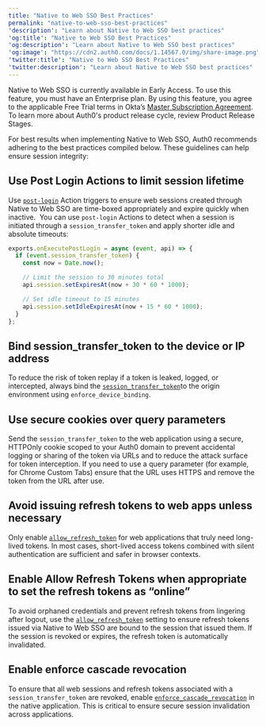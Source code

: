 ```yaml
---
title: "Native to Web SSO Best Practices"
permalink: "native-to-web-sso-best-practices"
'description': "Learn about Native to Web SSO best practices"
'og:title': "Native to Web SSO Best Practices"
'og:description': "Learn about Native to Web SSO best practices"
'og:image': "https://cdn2.auth0.com/docs/1.14567.0/img/share-image.png"
'twitter:title': "Native to Web SSO Best Practices"
'twitter:description': "Learn about Native to Web SSO best practices"
---
```


<Warning>

Native to Web SSO is currently available in Early Access. To use this feature, you must have an Enterprise plan. By using this feature, you agree to the applicable Free Trial terms in Okta’s [Master Subscription Agreement](https://www.okta.com/legal/?_gl=1*agihqh*_gcl_au*NjM2NjA1MDg4LjE3NTM5ODE4NjY.*_ga*MTgyNDA4MjM2Ny4xNzE1MTAyMjQy*_ga_QKMSDV5369*czE3NTQ0NzQ3NTAkbzM1MyRnMSR0MTc1NDQ3NjU5MCRqNiRsMCRoMA..). To learn more about Auth0's product release cycle, review Product Release Stages.

</Warning>

For best results when implementing Native to Web <Tooltip href="/docs/fr-ca/glossary?term=single-sign-on" tip="Authentification unique (SSO)
Service qui, après qu’un utilisateur se soit connecté à une application, le connecte automatiquement à d’autres applications." cta="Voir le glossaire">SSO</Tooltip>, Auth0 recommends adhering to the best practices compiled below. These guidelines can help ensure session integrity:

## Use Post Login Actions to limit session lifetime

Use [`post-login`](/docs/fr-ca/customize/actions/explore-triggers/signup-and-login-triggers/login-trigger) Action triggers to ensure web sessions created through Native to Web SSO are time-boxed appropriately and expire quickly when inactive. 
You can use `post-login` Actions to detect when a session is initiated through a `session_transfer_token` and apply shorter idle and absolute timeouts:

```javascript lines
exports.onExecutePostLogin = async (event, api) => {
  if (event.session_transfer_token) {
    const now = Date.now();

    // Limit the session to 30 minutes total
    api.session.setExpiresAt(now + 30 * 60 * 1000);

    // Set idle timeout to 15 minutes
    api.session.setIdleExpiresAt(now + 15 * 60 * 1000);
  }
};
```

## Bind session_transfer_token to the device or IP address

To reduce the risk of token replay if a token is leaked, logged, or intercepted, always bind the [`session_transfer_token`](https://auth0.com/docs/api/management/v2/clients/patch-clients-by-id)to the origin environment using `enforce_device_binding`.

## Use secure cookies over query parameters

Send the `session_transfer_token` to the web application using a secure, HTTPOnly cookie scoped to your Auth0 domain to prevent accidental logging or sharing of the token via URLs and to reduce the attack surface for token interception. If you need to use a query parameter (for example, for Chrome Custom Tabs) ensure that the URL uses HTTPS and remove the token from the URL after use.

## Avoid issuing refresh tokens to web apps unless necessary

Only enable [`allow_refresh_token`](https://auth0.com/docs/api/management/v2/clients/patch-clients-by-id) for web applications that truly need long-lived tokens. In most cases, short-lived <Tooltip href="/docs/fr-ca/glossary?term=access-token" tip="Jeton d’accès
Identifiant d’autorisation, sous la forme d’une chaîne opaque ou d’un JWT, utilisé pour accéder à une API." cta="Voir le glossaire">access tokens</Tooltip> combined with silent authentication are sufficient and safer in browser contexts.

## Enable Allow Refresh Tokens when appropriate to set the refresh tokens as “online”

To avoid orphaned credentials and prevent <Tooltip href="/docs/fr-ca/glossary?term=refresh-token" tip="Jeton d’actualisation
Jeton utilisé pour obtenir un jeton d’accès renouvelé sans obliger les utilisateurs à se connecter à nouveau." cta="Voir le glossaire">refresh tokens</Tooltip> from lingering after logout, use the [`allow_refresh_token`](https://auth0.com/docs/api/management/v2/clients/patch-clients-by-id) setting to ensure refresh tokens issued via Native to Web SSO are bound to the session that issued them. If the session is revoked or expires, the refresh token is automatically invalidated.

## Enable enforce cascade revocation

To ensure that all web sessions and refresh tokens associated with a `session_transfer_token` are revoked, enable [`enforce_cascade_revocation`](https://auth0.com/docs/api/management/v2/clients/patch-clients-by-id) in the native application. This is critical to ensure secure session invalidation across applications.